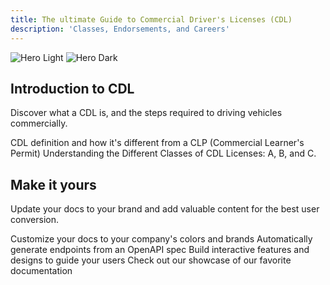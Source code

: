 ```yaml
---
title: The ultimate Guide to Commercial Driver's Licenses (CDL)
description: 'Classes, Endorsements, and Careers'
---
```


<img
  className="block dark:hidden"
  src="/images/hero-light.svg"
  alt="Hero Light"
/>
<img
  className="hidden dark:block"
  src="/images/hero-dark.svg"
  alt="Hero Dark"
/>

## Introduction to CDL

Discover what a CDL is, and the steps required to driving vehicles commercially.

<CardGroup cols={2}>
  <Card
    title="What is a CDL?"
    icon="pen-to-square"
    href="https://mintlify.com/docs/quickstart"
  >
    CDL definition and how it's different from a CLP (Commercial Learner's Permit)
  </Card>
  <Card
    title="CDL Classification and Licensing"
    icon="image"
    href="https://mintlify.com/docs/development"
  >
    Understanding the Different Classes of CDL Licenses: A, B, and C.
  </Card>
</CardGroup>

## Make it yours

Update your docs to your brand and add valuable content for the best user conversion.

<CardGroup cols={2}>
  <Card
    title="Customize Style"
    icon="palette"
    href="https://mintlify.com/docs/settings/global"
  >
    Customize your docs to your company's colors and brands
  </Card>
  <Card
    title="Reference APIs"
    icon="code"
    href="https://mintlify.com/docs/api-playground/openapi"
  >
    Automatically generate endpoints from an OpenAPI spec
  </Card>
  <Card
    title="Add Components"
    icon="screwdriver-wrench"
    href="https://mintlify.com/docs/components/accordion"
  >
    Build interactive features and designs to guide your users
  </Card>
  <Card
    title="Get Inspiration"
    icon="stars"
    href="https://mintlify.com/showcase"
  >
    Check out our showcase of our favorite documentation
  </Card>
</CardGroup>
